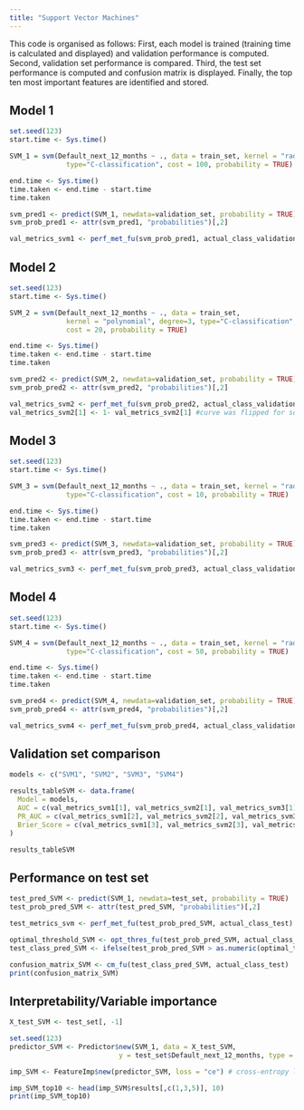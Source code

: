 ```yaml
---
title: "Support Vector Machines"
---
```


This code is organised as follows: 
First, each model is trained (training time is calculated and displayed) and validation performance is computed.
Second, validation set performance is compared.
Third, the test set performance is computed and confusion matrix is displayed. 
Finally, the top ten most important features are identified and stored.

## Model 1
```r
set.seed(123)
start.time <- Sys.time()

SVM_1 = svm(Default_next_12_months ~ ., data = train_set, kernel = "radial", 
              type="C-classification", cost = 100, probability = TRUE)

end.time <- Sys.time()
time.taken <- end.time - start.time
time.taken

svm_pred1 <- predict(SVM_1, newdata=validation_set, probability = TRUE)
svm_prob_pred1 <- attr(svm_pred1, "probabilities")[,2]

val_metrics_svm1 <- perf_met_fu(svm_prob_pred1, actual_class_validation)
```


## Model 2

```r
set.seed(123)
start.time <- Sys.time()

SVM_2 = svm(Default_next_12_months ~ ., data = train_set, 
              kernel = "polynomial", degree=3, type="C-classification", 
              cost = 20, probability = TRUE)

end.time <- Sys.time()
time.taken <- end.time - start.time
time.taken

svm_pred2 <- predict(SVM_2, newdata=validation_set, probability = TRUE)
svm_prob_pred2 <- attr(svm_pred2, "probabilities")[,2]

val_metrics_svm2 <- perf_met_fu(svm_prob_pred2, actual_class_validation)
val_metrics_svm2[1] <- 1- val_metrics_svm2[1] #curve was flipped for some reason
```



## Model 3

```r
set.seed(123)
start.time <- Sys.time()

SVM_3 = svm(Default_next_12_months ~ ., data = train_set, kernel = "radial", 
              type="C-classification", cost = 10, probability = TRUE)

end.time <- Sys.time()
time.taken <- end.time - start.time
time.taken

svm_pred3 <- predict(SVM_3, newdata=validation_set, probability = TRUE)
svm_prob_pred3 <- attr(svm_pred3, "probabilities")[,2]

val_metrics_svm3 <- perf_met_fu(svm_prob_pred3, actual_class_validation)
```




## Model 4

```r
set.seed(123)
start.time <- Sys.time()

SVM_4 = svm(Default_next_12_months ~ ., data = train_set, kernel = "radial",
              type="C-classification", cost = 50, probability = TRUE)

end.time <- Sys.time()
time.taken <- end.time - start.time
time.taken

svm_pred4 <- predict(SVM_4, newdata=validation_set, probability = TRUE)
svm_prob_pred4 <- attr(svm_pred4, "probabilities")[,2]

val_metrics_svm4 <- perf_met_fu(svm_prob_pred4, actual_class_validation)
```




## Validation set comparison

```r
models <- c("SVM1", "SVM2", "SVM3", "SVM4")

results_tableSVM <- data.frame(
  Model = models,
  AUC = c(val_metrics_svm1[1], val_metrics_svm2[1], val_metrics_svm3[1], val_metrics_svm4[1]),
  PR_AUC = c(val_metrics_svm1[2], val_metrics_svm2[2], val_metrics_svm3[2], val_metrics_svm4[2]),
  Brier_Score = c(val_metrics_svm1[3], val_metrics_svm2[3], val_metrics_svm3[3], val_metrics_svm4[3])
)

results_tableSVM
```


## Performance on test set

```r
test_pred_SVM <- predict(SVM_1, newdata=test_set, probability = TRUE)
test_prob_pred_SVM <- attr(test_pred_SVM, "probabilities")[,2]

test_metrics_svm <- perf_met_fu(test_prob_pred_SVM, actual_class_test)

optimal_threshold_SVM <- opt_thres_fu(test_prob_pred_SVM, actual_class_test)
test_class_pred_SVM <- ifelse(test_prob_pred_SVM > as.numeric(optimal_threshold_SVM)[1], 1, 0)

confusion_matrix_SVM <- cm_fu(test_class_pred_SVM, actual_class_test)
print(confusion_matrix_SVM)
```


## Interpretability/Variable importance

```r
X_test_SVM <- test_set[, -1]

set.seed(123)
predictor_SVM <- Predictor$new(SVM_1, data = X_test_SVM, 
                           y = test_set$Default_next_12_months, type = "prob")

imp_SVM <- FeatureImp$new(predictor_SVM, loss = "ce") # cross-entropy loss 

imp_SVM_top10 <- head(imp_SVM$results[,c(1,3,5)], 10)
print(imp_SVM_top10)
```
